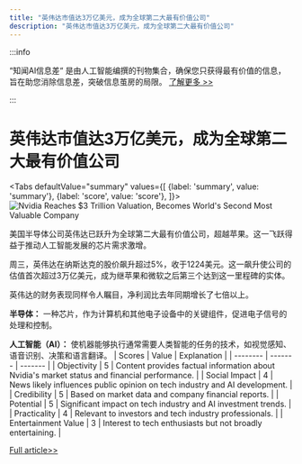```yaml
---
title: "英伟达市值达3万亿美元，成为全球第二大最有价值公司"
description: "英伟达市值达3万亿美元，成为全球第二大最有价值公司"
---
```



:::info

“知闻AI信息差“ 是由人工智能编撰的刊物集合，确保您只获得最有价值的信息，旨在助您消除信息差，突破信息茧房的局限。  [了解更多 >>](/)

:::

# 英伟达市值达3万亿美元，成为全球第二大最有价值公司


<Tabs
	defaultValue="summary"
	values={[
	{label: 'summary', value: 'summary'},
	{label: 'score', value: 'score'},
]}>
<TabItem value="summary">
<img
  src="https://image.informedainews.com/2024/06/07/AI-ipN-1717727605-0.jpg"
  alt="Nvidia Reaches $3 Trillion Valuation, Becomes World's Second Most Valuable Company"
/>



美国半导体公司英伟达已跃升为全球第二大最有价值公司，超越苹果。这一飞跃得益于推动人工智能发展的芯片需求激增。

周三，英伟达在纳斯达克的股价飙升超过5%，收于1224美元。这一飙升使公司的估值首次超过3万亿美元，成为继苹果和微软之后第三个达到这一里程碑的实体。

英伟达的财务表现同样令人瞩目，净利润比去年同期增长了七倍以上。

**半导体：** 一种芯片，作为计算机和其他电子设备中的关键组件，促进电子信号的处理和控制。

**人工智能（AI）：** 使机器能够执行通常需要人类智能的任务的技术，如视觉感知、语音识别、决策和语言翻译。
</TabItem>
<TabItem value="score">
	| Scores     | Value   | Explanation |
	| -------- | ------- | ------- |
	| Objectivity  | 5    | Content provides factual information about Nvidia's market status and financial performance.    |
	| Social Impact | 4     | News likely influences public opinion on tech industry and AI development.    |
	| Credibility    | 5    | Based on market data and company financial reports.    |
	| Potential    | 5    | Significant impact on tech industry and AI investment trends.    |
	| Practicality    | 4    | Relevant to investors and tech industry professionals.    |
	| Entertainment Value    | 3    | Interest to tech enthusiasts but not broadly entertaining.    |
</TabItem>
</Tabs>

[Full article>>](https://www3.nhk.or.jp/nhkworld/en/news/20240606_13/)
